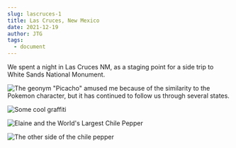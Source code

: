 ```yaml
---
slug: lascruces-1
title: Las Cruces, New Mexico
date: 2021-12-19
author: JTG
tags:
  - document
---
```

We spent a night in Las Cruces NM, as a staging point for a side trip to White Sands National Monument.

![](/images/img_3064.jpeg "The geonym \"Picacho\" amused me because of the similarity to the Pokemon character, but it has continued to follow us through several states.")

![](/images/img_3065.jpeg "Some cool graffiti")

![](/images/img_3067.jpeg "Elaine and the World's Largest Chile Pepper")

![](/images/img_8569.jpeg "The other side of the chile pepper")